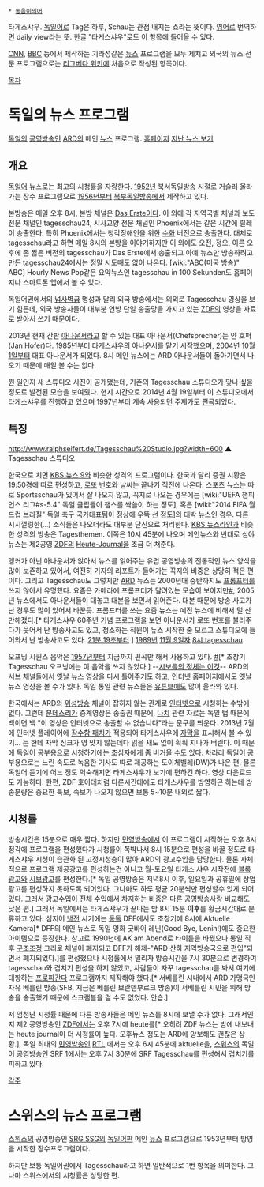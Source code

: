  * [[동음이의어]]

타게스샤우. [[독일어]]로 Tag은 하루, Schau는 관점 내지는 쇼라는 뜻이다. [[영어]]로 번역하면 daily view라는 뜻. 한글 "타게스샤우"로도 이 항목에 들어올 수 있다.

[[CNN]], [[BBC]] 등에서 제작하는 기라성같은 [[뉴스]] 프로그램을 모두 제치고 외국의 뉴스 전문 프로그램으로는 [[리그베다 위키]]에 처음으로 작성된 항목이다.

[[목차]]
= 독일의 뉴스 프로그램 =
{{{+1 tages'''schau'''^①^ }}}


[[독일]]의 [[공영방송]]인 [[ARD]]의 메인 [[뉴스]] 프로그램. [http://www.tagesschau.de/ 홈페이지] [http://www.tagesschau.de/sendung/tagesschau/index.html 지난 뉴스 보기]

== 개요 ==
[[독일어]] 뉴스로는 최고의 시청률을 자랑한다. [[1952년]] 북서독일방송 시절로 거슬러 올라가는 장수 프로그램으로 [[1956년]]부터 [[북부독일방송]]에서 제작하고 있다.

본방송은 매일 오후 8시, 본방 채널은 [[Das Erste]]이다. 이 외에 각 지역국별 채널과 보도 전문 채널인 tagesschau24, 시사교양 전문 채널인 Phoenix에서는 같은 시간에 릴레이 송출한다. 특히 Phoenix에서는 청각장애인을 위한 [[수화]] 버전으로 송출한다. 대체로 tagesschau라고 하면 매일 8시의 본방을 이야기하지만 이 외에도 오전, 정오, 이른 오후에 좀 짧은 버전의 tagesschau가 Das Erste에서 송출되고 아예 뉴스만 방송하려고 만든 tagesschau24에서는 정말 시도때도 없이 나온다. [wiki:"ABC(미국 방송)" ABC] Hourly News Pop같은 요약뉴스인 tagesschau in 100 Sekunden도 홈페이지나 스마트폰 앱에서 볼 수 있다.

독일어권에서의 [[넘사벽]]급 명성과 달리 외국 방송에서는 의외로 Tagesschau 영상을 보기 힘든데, 외국 방송사들이 대부분 연방 단일 송출망을 가지고 있는 [[ZDF]]의 영상을 자료로 받아서 쓰기 때문이다.

2013년 현재 간판 [[아나운서]]라고 할 수 있는 대표 아나운서(Chefsprecher)는 얀 호퍼(Jan Hofer)다. [[1985년]]부터 타게스샤우의 아나운서를 맡기 시작했으며, [[2004년]] [[10월 1일]]부터 대표 아나운서가 되었다. 8시 메인 뉴스에는 ARD 아나운서들이 돌아가면서 나오기 때문에 매일 볼 수는 없다.

뭔 일인지 새 스튜디오 사진이 공개됐는데, 기존의 Tagesschau 스튜디오가 맞나 싶을 정도로 발전된 모습을 보여줬다. 현지 시간으로 2014년 4월 19일부터 이 스튜디오에서 타게스샤우를 진행하고 있으며 1997년부터 계속 사용되던 주제가도 [http://www.youtube.com/watch?v=2mNxgXjbuYg 편곡]되었다. 

== 특징 ==
http://www.ralphseifert.de/Tagesschau%20Studio.jpg?width=600
▲ Tagesschau 스튜디오

한국으로 치면 [[KBS 뉴스 9]]와 비슷한 성격의 프로그램이다. 한국과 달리 증권 시황은 19:50경에 따로 편성하고, [[로또]] 번호와 날씨는 끝나기 직전에 나온다. 스포츠 뉴스는 따로 Sportsschau가 있어서 잘 나오지 않고, 꼭지로 나오는 경우에는 [wiki:"UEFA 챔피언스 리그#s-5.4" 독일 클럽들이 챔스를 싹쓸이 하는 정도], 혹은 [wiki:"2014 FIFA 월드컵 브라질" 독일 축구 국가대표팀이 정상에 우뚝 선 정도]의 대박 뉴스인 경우. 다른 시시껄렁한(...) 소식들은 나오더라도 대부분 단신으로 처리한다. [[KBS 뉴스라인]]과 비슷한 성격의 방송은 Tagesthemen. 이쪽은 10시 45분에 나오며 메인뉴스와 반대로 심야뉴스는 제2공영 [[ZDF]]의 [[Heute-Journal]]을 조금 더 쳐준다.

앵커가 아닌 아나운서가 앉아서 뉴스를 읽어주는 유럽 공영방송의 전통적인 뉴스 양식을 많이 보존하고 있어서, 여전히 기자의 리포트가 들어가는 꼭지의 비중은 상당히 적은 편이다. 그리고 Tagesschau도 그렇지만 [[ARD]] 뉴스는 2000년대 중반까지도 [[프롬프터]]를 쓰지 않아서 유명했다. 요즘은 카메라에 프롬프터가 달려있는 모습이 보이지만[http://youtu.be/ZsOhrcOEcG0?t=27m20s #], 2005년 뉴스에서도 아나운서들이 대놓고 대본을 보면서 읽어준다. 대본 때문에 방송 사고가 난 경우도 많이 있어서 바꾼듯. 프롬프터를 쓰는 요즘 뉴스는 예전 뉴스에 비해서 덜 산만해졌다.[* 타게스샤우 60주년 기념 프로그램을 보면 아나운서가 로또 번호를 불러주다가 웃어서 난 방송사고도 있고, 청소하는 직원이 뉴스 시작한 줄 모르고 스튜디오에 들어와서 난 방송사고도 있다. [http://youtu.be/ZsOhrcOEcG0?t=21m19s 21분 19초부터] ] [[1989년]] [[11월 9일]]자 [http://youtu.be/llE7tCeNbro 8시 tagesschau]

오프닝 시퀀스 음악은 [[1957년]]부터 지금까지 편곡만 해서 사용하고 있다. [http://youtu.be/wjIQya_rn3g #][* 초창기 Tagesschau 오프닝에는 이 음악을 쓰지 않았다.] --[http://youtu.be/xG_pvCe8I4o 시보음의 정체는 이것]-- ARD의 서브 채널들에서 옛날 뉴스 영상을 다시 틀어주기도 하고, 인터넷 홈페이지에서도 옛날 뉴스 영상을 볼 수가 있다. 독일 통일 관련 뉴스들은 [[유튜브]]에도 많이 올라와 있다.

한국에서는 ARD의 [[위성방송]] 채널이 잡히지 않는 관계로 [[인터넷]]으로 시청하는 수밖에 없다. 그런데 [[분데스리가]] 중계영상은 송출권 때문에, [[나치]] 관련 자료는 독일 법 때문에 백이면 백 "이 영상은 인터넷으로 송출할 수 없습니다"라는 문구를 띄운다. 2013년 7월에 인터넷 플레이어에 [[잠수함 패치]]가 적용되어 타게스샤우에 [[자막]]을 표시해서 볼 수 있기... 는 한데 자막 싱크가 영 맞지 않는데다 읽을 새도 없이 휙휙 지나가 버린다. 이 때문에 독일어 공부용으로 시청하기에는 초심자에게 좀 버거울 수도 있다. 차라리 독일어 공부용으로는 느린 속도로 녹음한 기사도 따로 제공하는 도이체벨레(DW)가 나은 편. 물론 독일어 듣기에 어느 정도 익숙해지면 타게스샤우가 보기에 편하긴 하다. 영상 다운로드도 가능하다. 한편, ZDF 호이테처럼 다른시간대에도 타게스샤우를 방영하곤 하는데 방송분량은 중요한 특보, 속보가 나오지 않으면 보통 5~10분 내외로 짧다.

== 시청률 ==
방송시간은 15분으로 매우 짧다. 하지만 [[민영방송]]에서 이 프로그램이 시작하는 오후 8시 정각에 프로그램을 편성했다가 시청률이 쪽박나서 8시 15분으로 편성을 바꿀 정도로 타게스샤우 시청이 습관화 된 고정시청층이 많아 ARD의 광고수입을 담당한다. 물론 자체적으로 프로그램 제공광고를 편성하는건 아니고 월-토요일 타게스 샤우 시작전에 [[블록광고]]와 [http://www.youtube.com/watch?v=gcKTHBnBBL0 시보][http://www.youtube.com/watch?v=2mNxgXjbuYg 광고]를 편성한다.[* 독일 공영방송은 저녁8시 이후, 일요일과 공휴일에 상업광고를 편성하지 못하도록 되어있다. 그나마도 하루 평균 20분씩만 편성할수 있게 되어있다. 그래서 광고수입이 전체 수입에서 차지하는 비중은 다른 공영방송사랑 비교해도 낮은 편.] 그래서 독일에서는 타게스샤우가 끝나는 밤 8시 15분 '''이후'''를 황금시간대로 분류하고 있다. 심지어 [[냉전]] 시기에는 [[동독]] DFF에서도 초창기에 8시에 Aktuelle Kamera[* DFF의 메인 뉴스로 독일 영화 굿바이 레닌(Good Bye, Lenin!)에도 중요한 아이템으로 등장한다. 참고로 1990년에 AK am Abend로 타이틀을 바꿨으나 통일 직후 [[구조조정]] 크리로 채널이 폐지되고 DFF가 해제-"ARD 산하 지역방송국으로 편입"되면서 폐지되었다.]를 편성했으나 시청률에서 밀리자 방송시간을 7시 30분으로 변경하여 tagesschau와 겹치기 편성을 하지 않았고, 사람들이 자꾸 tagesschau를 봐서 여기에 대항하는 [[프로파간다]] 프로그램까지 제작해야 했다.[* 서베를린 시내에서 ARD 가맹국인 자유 베를린 방송(SFB, 지금은 베를린 브란덴부르크 방송)이 서베를린 시민을 위해 방송을 송출했기 때문에 스크램블을 걸 수도 없었다. 안습.]

저 엄청난 시청률 때문에 다른 방송사들은 메인 뉴스를 8시에 보낼 수가 없다. 그래서인지 제2 공영방송인 [[ZDF]]에서는 오후 7시에 heute를[* 오히려 ZDF 뉴스는 밤에 내보내는 heute journal이 더 시청률이 높다. 오후뉴스 정도는 ARD에 양보해도 괜찮은 상황.], 독일 최대의 [[민영방송]]인 [[RTL]] 에서는 오후 6시 45분에 aktuelle을, [[스위스]]의 독일어 공영방송인 SRF 1에서는 오후 7시 30분에 SRF Tagesschau를 편성해서 겹치기를 피하고 있다.

[[각주]]

= 스위스의 뉴스 프로그램 =
{{{+1 SRF Tagesschau }}}

[[스위스]]의 공영방송인 [[SRG SSG]]의 [[독일어]]판 메인 [[뉴스]] 프로그램으로 1953년부터 방영을 시작한 장수프로그램이다.

하지만 보통 독일어권에서 Tagesschau라고 하면 일반적으로 1번 항목을 의미한다. 그나마 스위스에서의 시청률은 상당한 편.
